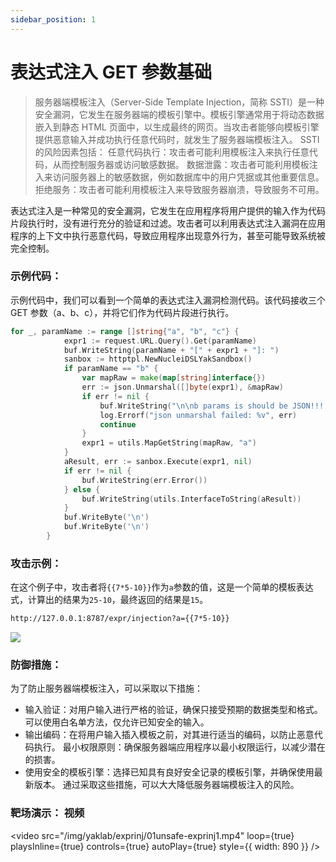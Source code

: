 ```yaml
---
sidebar_position: 1
---
```


# 表达式注入 GET 参数基础

> 服务器端模板注入（Server-Side Template Injection，简称 SSTI）是一种安全漏洞，它发生在服务器端的模板引擎中。模板引擎通常用于将动态数据嵌入到静态 HTML 页面中，以生成最终的网页。当攻击者能够向模板引擎提供恶意输入并成功执行任意代码时，就发生了服务器端模板注入。 SSTI 的风险因素包括： 任意代码执行：攻击者可能利用模板注入来执行任意代码，从而控制服务器或访问敏感数据。 数据泄露：攻击者可能利用模板注入来访问服务器上的敏感数据，例如数据库中的用户凭据或其他重要信息。 拒绝服务：攻击者可能利用模板注入来导致服务器崩溃，导致服务不可用。

表达式注入是一种常见的安全漏洞，它发生在应用程序将用户提供的输入作为代码片段执行时，没有进行充分的验证和过滤。攻击者可以利用表达式注入漏洞在应用程序的上下文中执行恶意代码，导致应用程序出现意外行为，甚至可能导致系统被完全控制。

### 示例代码：

示例代码中，我们可以看到一个简单的表达式注入漏洞检测代码。该代码接收三个 GET 参数（a、b、c），并将它们作为代码片段进行执行。

```Go
for _, paramName := range []string{"a", "b", "c"} {
            expr1 := request.URL.Query().Get(paramName)
            buf.WriteString(paramName + "[" + expr1 + "]: ")
            sanbox := httptpl.NewNucleiDSLYakSandbox()
            if paramName == "b" {
                var mapRaw = make(map[string]interface{})
                err := json.Unmarshal([]byte(expr1), &mapRaw)
                if err != nil {
                    buf.WriteString("\n\nb params is should be JSON!!!!!!!!!!!!!!!!!\n\n")
                    log.Errorf("json unmarshal failed: %v", err)
                    continue
                }
                expr1 = utils.MapGetString(mapRaw, "a")
            }
            aResult, err := sanbox.Execute(expr1, nil)
            if err != nil {
                buf.WriteString(err.Error())
            } else {
                buf.WriteString(utils.InterfaceToString(aResult))
            }
            buf.WriteByte('\n')
            buf.WriteByte('\n')
        }
```

### 攻击示例：

在这个例子中，攻击者将`{{7*5-10}}`作为`a`参数的值，这是一个简单的模板表达式，计算出的结果为`25-10`，最终返回的结果是`15`。

```HTML
http://127.0.0.1:8787/expr/injection?a={{7*5-10}}
```

![](/img/yaklab/exprinj/01unsafe-exprinj.png)

### 防御措施：

为了防止服务器端模板注入，可以采取以下措施：

- 输入验证：对用户输入进行严格的验证，确保只接受预期的数据类型和格式。可以使用白名单方法，仅允许已知安全的输入。
- 输出编码：在将用户输入插入模板之前，对其进行适当的编码，以防止恶意代码执行。 最小权限原则：确保服务器端应用程序以最小权限运行，以减少潜在的损害。
- 使用安全的模板引擎：选择已知具有良好安全记录的模板引擎，并确保使用最新版本。 通过采取这些措施，可以大大降低服务器端模板注入的风险。

### 靶场演示： 视频

<video
  src="/img/yaklab/exprinj/01unsafe-exprinj1.mp4"
  loop={true}
  playsInline={true}
  controls={true}
  autoPlay={true}
  style={{ width: 890 }}
/>

